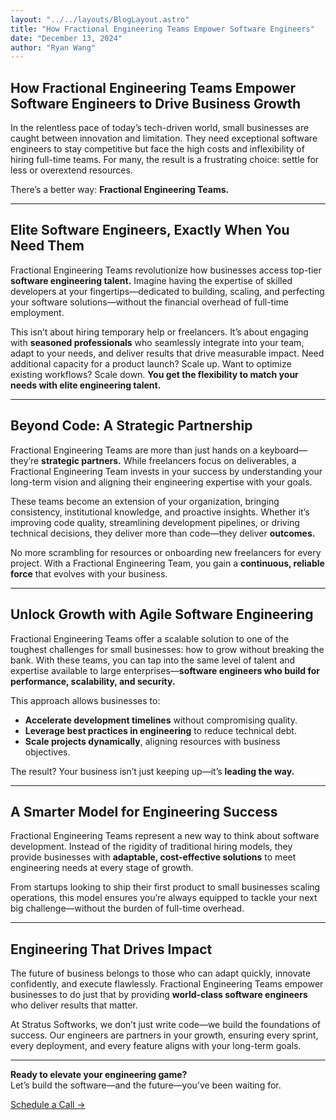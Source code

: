 ```yaml
---
layout: "../../layouts/BlogLayout.astro"
title: "How Fractional Engineering Teams Empower Software Engineers"
date: "December 13, 2024"
author: "Ryan Wang"
---
```


## How Fractional Engineering Teams Empower Software Engineers to Drive Business Growth

In the relentless pace of today’s tech-driven world, small businesses are caught between innovation and limitation. They need exceptional software engineers to stay competitive but face the high costs and inflexibility of hiring full-time teams. For many, the result is a frustrating choice: settle for less or overextend resources.

There’s a better way: **Fractional Engineering Teams.**

---

## Elite Software Engineers, Exactly When You Need Them

Fractional Engineering Teams revolutionize how businesses access top-tier **software engineering talent.** Imagine having the expertise of skilled developers at your fingertips—dedicated to building, scaling, and perfecting your software solutions—without the financial overhead of full-time employment.

This isn’t about hiring temporary help or freelancers. It’s about engaging with **seasoned professionals** who seamlessly integrate into your team, adapt to your needs, and deliver results that drive measurable impact. Need additional capacity for a product launch? Scale up. Want to optimize existing workflows? Scale down. **You get the flexibility to match your needs with elite engineering talent.**

---

## Beyond Code: A Strategic Partnership

Fractional Engineering Teams are more than just hands on a keyboard—they’re **strategic partners.** While freelancers focus on deliverables, a Fractional Engineering Team invests in your success by understanding your long-term vision and aligning their engineering expertise with your goals.

These teams become an extension of your organization, bringing consistency, institutional knowledge, and proactive insights. Whether it’s improving code quality, streamlining development pipelines, or driving technical decisions, they deliver more than code—they deliver **outcomes.**

No more scrambling for resources or onboarding new freelancers for every project. With a Fractional Engineering Team, you gain a **continuous, reliable force** that evolves with your business.

---

## Unlock Growth with Agile Software Engineering

Fractional Engineering Teams offer a scalable solution to one of the toughest challenges for small businesses: how to grow without breaking the bank. With these teams, you can tap into the same level of talent and expertise available to large enterprises—**software engineers who build for performance, scalability, and security.**

This approach allows businesses to:

- **Accelerate development timelines** without compromising quality.
- **Leverage best practices in engineering** to reduce technical debt.
- **Scale projects dynamically**, aligning resources with business objectives.

The result? Your business isn’t just keeping up—it’s **leading the way.**

---

## A Smarter Model for Engineering Success

Fractional Engineering Teams represent a new way to think about software development. Instead of the rigidity of traditional hiring models, they provide businesses with **adaptable, cost-effective solutions** to meet engineering needs at every stage of growth.

From startups looking to ship their first product to small businesses scaling operations, this model ensures you’re always equipped to tackle your next big challenge—without the burden of full-time overhead.

---

## Engineering That Drives Impact

The future of business belongs to those who can adapt quickly, innovate confidently, and execute flawlessly. Fractional Engineering Teams empower businesses to do just that by providing **world-class software engineers** who deliver results that matter.

At Stratus Softworks, we don’t just write code—we build the foundations of success. Our engineers are partners in your growth, ensuring every sprint, every deployment, and every feature aligns with your long-term goals.

---

**Ready to elevate your engineering game?**  
Let’s build the software—and the future—you’ve been waiting for.

[Schedule a Call →](https://calendly.com/ryan-stratussoftworks/30min?month=2024-12)
